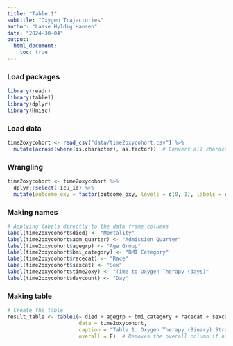 ```yaml
---
title: "Table 1"
subtitle: "Oxygen Trajactories"
author: "Lasse Hyldig Hansen"
date: "2024-30-04"
output: 
  html_document:
    toc: true
---
```


### Load packages

```r
library(readr)
library(table1)
library(dplyr)
library(Hmisc)
```

### Load data

```r
time2oxycohort <- read_csv("data/time2oxycohort.csv") %>%
  mutate(across(where(is.character), as.factor))  # Convert all character columns to factors
```

### Wrangling

```r
time2oxycohort <- time2oxycohort %>%
  dplyr::select(-icu_id) %>%
  mutate(outcome_oxy = factor(outcome_oxy, levels = c(0, 1), labels = c("No", "Yes")))

```

### Making names

```r
# Applying labels directly to the data frame columns
label(time2oxycohort$died) <- "Mortality"
label(time2oxycohort$adm_quarter) <- "Admission Quarter"
label(time2oxycohort$agegrp) <- "Age Group"
label(time2oxycohort$bmi_category) <- "BMI Category"
label(time2oxycohort$racecat) <- "Race"
label(time2oxycohort$sexcat) <- "Sex"
label(time2oxycohort$time2oxy) <- "Time to Oxygen Therapy (days)"
label(time2oxycohort$daycount) <- "Day"

```

### Making table

```r
# Create the table
result_table <- table1(~ died + agegrp + bmi_category + racecat + sexcat + time2oxy + daycount | outcome_oxy, 
                       data = time2oxycohort,
                       caption = "Table 1: Oxygen Therapy (Binary) Stratified by Oxygen Outcome",
                       overall = F)  # Removes the overall column if not needed
```


